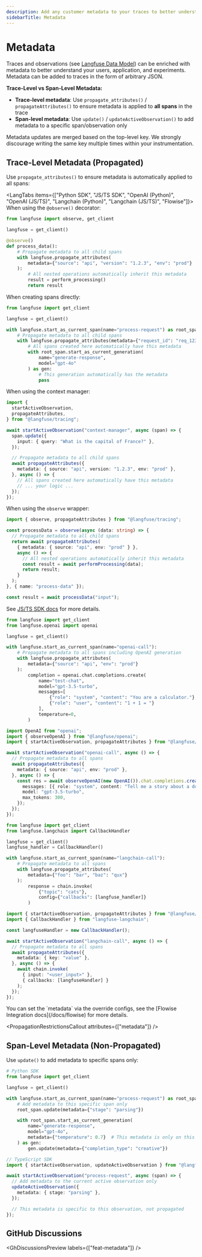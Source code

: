 ```yaml
---
description: Add any customer metadata to your traces to better understand your users, application and experiments.
sidebarTitle: Metadata
---
```



# Metadata

Traces and observations (see [Langfuse Data Model](/docs/tracing-data-model)) can be enriched with metadata to better understand your users, application, and experiments.
Metadata can be added to traces in the form of arbitrary JSON.

**Trace-Level vs Span-Level Metadata:**
- **Trace-level metadata**: Use `propagate_attributes()` / `propagateAttributes()` to ensure metadata is applied to **all spans** in the trace
- **Span-level metadata**: Use `update()` / `updateActiveObservation()` to add metadata to a specific span/observation only

Metadata updates are merged based on the top-level key.
We strongly discourage writing the same key multiple times within your instrumentation.

## Trace-Level Metadata (Propagated)

Use `propagate_attributes()` to ensure metadata is automatically applied to all spans:

<LangTabs items={["Python SDK", "JS/TS SDK", "OpenAI (Python)", "OpenAI (JS/TS)", "Langchain (Python)", "Langchain (JS/TS)", "Flowise"]}>
<Tab>
When using the `@observe()` decorator:

```python
from langfuse import observe, get_client

langfuse = get_client()

@observe()
def process_data():
    # Propagate metadata to all child spans
    with langfuse.propagate_attributes(
        metadata={"source": "api", "version": "1.2.3", "env": "prod"}
    ):
        # All nested operations automatically inherit this metadata
        result = perform_processing()
        return result
```

When creating spans directly:

```python
from langfuse import get_client

langfuse = get_client()

with langfuse.start_as_current_span(name="process-request") as root_span:
    # Propagate metadata to all child spans
    with langfuse.propagate_attributes(metadata={"request_id": "req_12345", "env": "prod"}):
        # All spans created here automatically have this metadata
        with root_span.start_as_current_generation(
            name="generate-response",
            model="gpt-4o"
        ) as gen:
            # This generation automatically has the metadata
            pass
```

</Tab>
<Tab title="JS/TS SDK">

When using the context manager:

```ts
import {
  startActiveObservation,
  propagateAttributes,
} from "@langfuse/tracing";

await startActiveObservation("context-manager", async (span) => {
  span.update({
    input: { query: "What is the capital of France?" },
  });

  // Propagate metadata to all child spans
  await propagateAttributes({
    metadata: { source: "api", version: "1.2.3", env: "prod" },
  }, async () => {
    // All spans created here automatically have this metadata
    // ... your logic ...
  });
});
```

When using the `observe` wrapper:

```ts
import { observe, propagateAttributes } from "@langfuse/tracing";

const processData = observe(async (data: string) => {
  // Propagate metadata to all child spans
  return await propagateAttributes(
    { metadata: { source: "api", env: "prod" } },
    async () => {
      // All nested operations automatically inherit this metadata
      const result = await performProcessing(data);
      return result;
    }
  );
}, { name: "process-data" });

const result = await processData("input");
```

See [JS/TS SDK docs](/docs/sdk/typescript/guide) for more details.

</Tab>
<Tab title="OpenAI (Python v2)">

```python
from langfuse import get_client
from langfuse.openai import openai

langfuse = get_client()

with langfuse.start_as_current_span(name="openai-call"):
    # Propagate metadata to all spans including OpenAI generation
    with langfuse.propagate_attributes(
        metadata={"source": "api", "env": "prod"}
    ):
        completion = openai.chat.completions.create(
            name="test-chat",
            model="gpt-3.5-turbo",
            messages=[
                {"role": "system", "content": "You are a calculator."},
                {"role": "user", "content": "1 + 1 = "}
            ],
            temperature=0,
        )
```

</Tab>
<Tab title="OpenAI (JS/TS)">

```ts
import OpenAI from "openai";
import { observeOpenAI } from "@langfuse/openai";
import { startActiveObservation, propagateAttributes } from "@langfuse/tracing";

await startActiveObservation("openai-call", async () => {
  // Propagate metadata to all spans
  await propagateAttributes({
    metadata: { source: "api", env: "prod" },
  }, async () => {
    const res = await observeOpenAI(new OpenAI()).chat.completions.create({
      messages: [{ role: "system", content: "Tell me a story about a dog." }],
      model: "gpt-3.5-turbo",
      max_tokens: 300,
    });
  });
});
```

</Tab>
<Tab>

```python
from langfuse import get_client
from langfuse.langchain import CallbackHandler

langfuse = get_client()
langfuse_handler = CallbackHandler()

with langfuse.start_as_current_span(name="langchain-call"):
    # Propagate metadata to all spans
    with langfuse.propagate_attributes(
        metadata={"foo": "bar", "baz": "qux"}
    ):
        response = chain.invoke(
            {"topic": "cats"},
            config={"callbacks": [langfuse_handler]}
        )
```

</Tab>
<Tab title="Langchain (JS/TS)">

```ts
import { startActiveObservation, propagateAttributes } from "@langfuse/tracing";
import { CallbackHandler } from "langfuse-langchain";

const langfuseHandler = new CallbackHandler();

await startActiveObservation("langchain-call", async () => {
  // Propagate metadata to all spans
  await propagateAttributes({
    metadata: { key: "value" },
  }, async () => {
    await chain.invoke(
      { input: "<user_input>" },
      { callbacks: [langfuseHandler] }
    );
  });
});
```

</Tab>

<Tab title="Flowise">
You can set the `metadata` via the override configs, see the [Flowise Integration docs](/docs/flowise) for more details.

</Tab>

</LangTabs>

<PropagationRestrictionsCallout attributes={["metadata"]} />

## Span-Level Metadata (Non-Propagated)

Use `update()` to add metadata to specific spans only:

```python
# Python SDK
from langfuse import get_client

langfuse = get_client()

with langfuse.start_as_current_span(name="process-request") as root_span:
    # Add metadata to this specific span only
    root_span.update(metadata={"stage": "parsing"})

    with root_span.start_as_current_generation(
        name="generate-response",
        model="gpt-4o",
        metadata={"temperature": 0.7}  # This metadata is only on this generation
    ) as gen:
        gen.update(metadata={"completion_type": "creative"})
```

```typescript
// TypeScript SDK
import { startActiveObservation, updateActiveObservation } from "@langfuse/tracing";

await startActiveObservation("process-request", async (span) => {
  // Add metadata to the current active observation only
  updateActiveObservation({
    metadata: { stage: "parsing" },
  });

  // This metadata is specific to this observation, not propagated
});
```

## GitHub Discussions


<GhDiscussionsPreview labels={["feat-metadata"]} />
